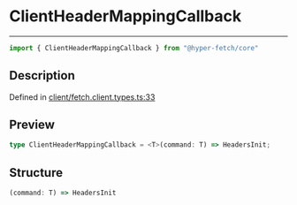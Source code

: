 

# ClientHeaderMappingCallback

<div class="api-docs__separator" data-reactroot="">

---

</div><div class="api-docs__import" data-reactroot="">

```ts
import { ClientHeaderMappingCallback } from "@hyper-fetch/core"
```

</div><div class="api-docs__section">

## Description

</div><div class="api-docs__description"><span class="api-docs__do-not-parse">



</span></div><p class="api-docs__definition">

Defined in [client/fetch.client.types.ts:33](https://github.com/BetterTyped/hyper-fetch/blob/993719ed/packages/core/src/client/fetch.client.types.ts#L33)

</p><div class="api-docs__section">

## Preview

</div><div class="api-docs__preview type single">

```ts
type ClientHeaderMappingCallback = <T>(command: T) => HeadersInit;
```

</div><div class="api-docs__section">

## Structure

</div><div class="api-docs__returns">

```ts
(command: T) => HeadersInit
```

</div>